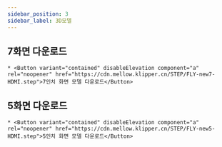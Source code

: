 ```yaml
---
sidebar_position: 3
sidebar_label: 3D모델
---
```


## 7화면 다운로드

    * <Button variant="contained" disableElevation component="a" rel="noopener" href="https://cdn.mellow.klipper.cn/STEP/FLY-new7-HDMI.step">7인치 화면 모델 다운로드</Button>
## 5화면 다운로드

    * <Button variant="contained" disableElevation component="a" rel="noopener" href="https://cdn.mellow.klipper.cn/STEP/FLY-new5-HDMI.step">5인치 화면 모델 다운로드</Button>
